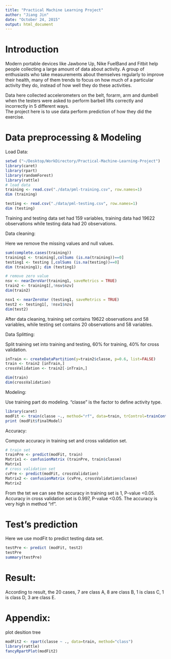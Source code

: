 ```yaml
---
title: "Practical Machine Learning Project"
author: "Jiang Jin"
date: "October 24, 2015"
output: html_document
---
```


# Introduction    
Modern portable devices like Jawbone Up, Nike FuelBand and Fitbit help people collecting a large amount of data about activity. A group of enthusiasts who take measurements about themselves regularly to improve their health, many of them trends to focus on how much of a particular activity they do, instead of how well they do these activities.         

Data here collected accelerometers on the belt, forarm, arm and dumbell when the testers were asked to perform barbell lifts correctly and incorrectly in 5 different ways.    
The project here is to use data perform prediction of how they did the exercise.

# Data preprocessing & Modeling    
Load Data:
```r
setwd ("~/Desktop/WorkDirectory/Practical-Machine-Learning-Project")
library(caret)
library(rpart)
library(randomForest)
library(rattle)
# load data
training <- read.csv("./data/pml-training.csv", row.names=1)
dim (training)

testing <- read.csv("./data/pml-testing.csv", row.names=1)
dim (testing)

```
Training and testing data set had 159 variables, training data had 19622 observations while testing data had 20 observations.

Data cleaning:

Here we remove the missing values and null values.
```r
sum(complete.cases(training))
training1 <- training[,colSums (is.na(training))==0]
testing1 <- testing [,colSums (is.na(testing))==0]
dim (training1); dim (testing1)

# remove zero value
nsv <- nearZeroVar(training1, saveMetrics = TRUE)
train2 <- training1[,!nsv$nzv]
dim(train2)

nsv1 <- nearZeroVar (testing1, saveMetrics = TRUE)
test2 <- testing1[, !nsv1$nzv]
dim(test2)

```
After data cleaning, training set contains 19622 observations and 58 variables, while testing set contains 20 observations and 58 variables.

Data Splitting:

Split training set into training and testing, 60% for training, 40% for cross validation.

```r

inTrain <- createDataPartition(y=train2$classe, p=0.6, list=FALSE)
train <- train2 [inTrain,]
crossValidation <- train2[-inTrain,]

dim(train)
dim(crossValidation)

```
Modeling:

Use training part do modeling. 
"classe" is the factor to define activity type.

```r
library(caret)
modFit <- train(classe ~., method="rf", data=train, trControl=trainControl(method='cv'), number=5, allowParallel=TRUE )
print (modFit$finalModel)


```

Accuracy:

Compute accuracy in training set and cross validation set.

```r
# train set
trainPre <- predict(modFit, train)
Matrix1 <- confusionMatrix (trainPre, train$classe)
Matrix1
# cross validation set
cvPre <- predict(modFit, crossValidation)
Matrix2 <- confusionMatrix (cvPre, crossValidation$classe)
Matrix2
```
From the tet we can see the accuracy in training set is 1, P-value <0.05. 
Accuracy in cross validation set is 0.997, P-value <0.05.
The accuracy is very high in method "rf".

# Test's prediction
Here we use modFit to predict testing data set.

```r
testPre <- predict (modFit, test2)
testPre
summary(testPre)

```

# Result:
According to result, the 20 cases, 7 are class A, 8 are class B, 1 is class C, 1 is class D, 3 are class E.

# Appendix:
plot desition tree

```r

modFit2 <- rpart(classe ~ ., data=train, method="class")
library(rattle)
fancyRpartPlot(modFit2)

```



